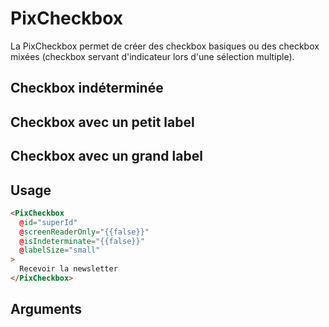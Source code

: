 

<Meta title="Form/Checkbox" component="PixCheckbox" argTypes={stories.argTypes} />

# PixCheckbox

La PixCheckbox permet de créer des checkbox basiques ou des checkbox mixées (checkbox servant d'indicateur lors d'une sélection multiple).

<Canvas>
  <Story name="Default" story={stories.Default} height={60} />
</Canvas>

## Checkbox indéterminée

<Canvas>
  <Story name="Indeterminate" story={stories.indeterminateCheckbox} height={60} />
</Canvas>

## Checkbox avec un petit label

<Canvas>
  <Story name="SmallLabel" story={stories.checkboxWithSmallLabel} height={60} />
</Canvas>

## Checkbox avec un grand label

<Canvas>
  <Story name="LargeLabel" story={stories.checkboxWithLargeLabel} height={60} />
</Canvas>

## Usage

```html
<PixCheckbox
  @id="superId"
  @screenReaderOnly="{{false}}"
  @isIndeterminate="{{false}}"
  @labelSize="small"
>
  Recevoir la newsletter
</PixCheckbox>
```

## Arguments

<ArgsTable story="Default" />
